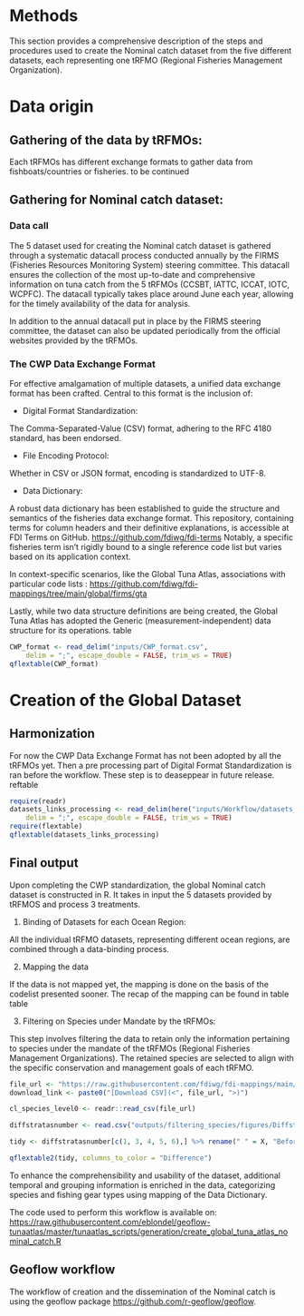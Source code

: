# Methods

<!-- The Methods should include detailed text describing any steps or procedures used in producing the data, including full descriptions of the experimental design, data acquisition and any computational processing. See [the detailed section in our submission guidelines](https://www.nature.com/sdata/publish/submission-guidelines#sec-5) for advice on writing a transparent and reproducible methods section. Related methods should be grouped under corresponding subheadings where possible, and methods should be described in enough detail to allow other researchers to interpret and repeat, if required, the full study. Specific data outputs should be explicitly referenced via data citation (see Data Records and Citing Data, below). -->

<!-- Authors should cite previous descriptions of the methods under use, but ideally the method descriptions should be complete enough for others to understand and reproduce the methods and processing steps without referring to associated publications. There is no limit to the length of the Methods section. -->

This section provides a comprehensive description of the steps and procedures used to create the Nominal catch dataset from the five different datasets, each representing one tRFMO (Regional Fisheries Management Organization).

# Data origin

## Gathering of the data by tRFMOs:

Each tRFMOs has different exchange formats to gather data from fishboats/countries or fisheries.
to be continued

## Gathering for Nominal catch dataset:

### Data call

The 5 dataset used for creating the Nominal catch dataset is gathered through a systematic datacall process conducted annually by the FIRMS (Fisheries Resources Monitoring System) steering committee. This datacall ensures the collection of the most up-to-date and comprehensive information on tuna catch from the 5 tRFMOs (CCSBT, IATTC, ICCAT, IOTC, WCPFC). The datacall typically takes place around June each year, allowing for the timely availability of the data for analysis.

In addition to the annual datacall put in place by the FIRMS steering committee, the dataset can also be updated periodically from the official websites provided by the tRFMOs.

### The CWP Data Exchange Format

For effective amalgamation of multiple datasets, a unified data exchange format has been crafted. Central to this format is the inclusion of:

-   Digital Format Standardization:

The Comma-Separated-Value (CSV) format, adhering to the RFC 4180 standard, has been endorsed.

-   File Encoding Protocol:

Whether in CSV or JSON format, encoding is standardized to UTF-8.

-   Data Dictionary:

A robust data dictionary has been established to guide the structure and semantics of the fisheries data exchange format. This repository, containing terms for column headers and their definitive explanations, is accessible at FDI Terms on GitHub. <https://github.com/fdiwg/fdi-terms> Notably, a specific fisheries term isn't rigidly bound to a single reference code list but varies based on its application context.

In context-specific scenarios, like the Global Tuna Atlas, associations with particular code lists : <https://github.com/fdiwg/fdi-mappings/tree/main/global/firms/gta>

Lastly, while two data structure definitions are being created, the Global Tuna Atlas has adopted the Generic (measurement-independent) data structure for its operations. \ref table

```r
CWP_format <- read_delim("inputs/CWP_format.csv", 
    delim = ";", escape_double = FALSE, trim_ws = TRUE)
qflextable(CWP_format)
```

# Creation of the Global Dataset

## Harmonization

For now the CWP Data Exchange Format has not been adopted by all the tRFMOs yet. Then a pre processing part of Digital Format Standardization is ran before the workflow. These step is to deaseppear in future release. reftable\

```r
require(readr)
datasets_links_processing <- read_delim(here("inputs/Workflow/datasets_links_processing.csv"), 
    delim = ";", escape_double = FALSE, trim_ws = TRUE)
require(flextable)
qflextable(datasets_links_processing)
```

## Final output

Upon completing the CWP standardization, the global Nominal catch dataset is constructed in R. It takes in input the 5 datasets provided by tRFMOS and process 3 treatments.

1.  Binding of Datasets for each Ocean Region:

All the individual tRFMO datasets, representing different ocean regions, are combined through a data-binding process.

2.  Mapping the data

If the data is not mapped yet, the mapping is done on the basis of the codelist presented sooner. The recap of the mapping can be found in table \ref table

3.  Filtering on Species under Mandate by the tRFMOs:

This step involves filtering the data to retain only the information pertaining to species under the mandate of the tRFMOs (Regional Fisheries Management Organizations). The retained species are selected to align with the specific conservation and management goals of each tRFMO.

```r

file_url <- "https://raw.githubusercontent.com/fdiwg/fdi-mappings/main/cross-term/codelist_mapping_source_authority_species.csv"
download_link <- paste0("[Download CSV](<", file_url, ">)")

cl_species_level0 <- readr::read_csv(file_url)


```

```r

diffstratasnumber <- read.csv("outputs/filtering_species/figures/Diffstratas/Comparison.of.number.of.stratas.between.the.two.datasets.csv")

tidy <- diffstratasnumber[c(1, 3, 4, 5, 6),] %>% rename(" " = X, "Before filtering" = "Before.filtering", "After filtering" = "After.filtering")

qflextable2(tidy, columns_to_color = "Difference")

```

<!-- To be noted, one of the main tuna i.e. Southern Bluefin Tuna, for which CCSBT is considered the only authoritative source of information for the species is impacted by 4.3% of the value by this treatment. -->

To enhance the comprehensibility and usability of the dataset, additional temporal and grouping information is enriched in the data, categorizing species and fishing gear types using mapping of the Data Dictionary.

The code used to perform this workflow is available on: [https://raw.githubusercontent.com/eblondel/geoflow-tunaatlas/master/tunaatlas_scripts/generation/create_global_tuna_atlas_nominal_catch.R](#0){.uri}

## Geoflow workflow

The workflow of creation and the dissemination of the Nominal catch is using the geoflow package <https://github.com/r-geoflow/geoflow>.
